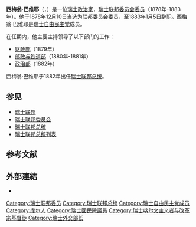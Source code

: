 {{Infobox_ President
| name= {{lang|en|Simon Bavier}}
| original_name =西梅翁·巴维耶
| image= Bavier.gif
| office2=[[瑞士联邦委员会委员|瑞士联邦委员会委员]]
| term_start2=1878年 
| term_end2=1883年
| birth_date=1825年9月16日
| death_date= 1896年1月27日
}}

'''西梅翁·巴维耶'''（{{lang-fr|Simeon Bavier}}，{{bd|1825年|9月16日|1896年|1月27日|catIdx=Bavier, Simon}}）是一位[[瑞士|瑞士]][[政治家|政治家]]，[[瑞士联邦委员会|瑞士联邦委员会]][[瑞士联邦委员会委员|委员]]（1878年-1883年）。他于1878年12月10日当选为联邦委员会委员，至1883年1月5日辞职。西梅翁·巴维耶是[[瑞士自由民主党|瑞士自由民主党]]成员。

在任期内，他主要主持领导了以下部门的工作：

*[[瑞士财政部|财政部]]（1879年）
*[[瑞士邮政与铁道部|邮政与铁道部]]（1880年-1881年）
*[[瑞士政治部|政治部]]（1882年）

西梅翁·巴维耶于1882年出任[[瑞士联邦总统|瑞士联邦总统]]。

==参见==
*[[瑞士联邦|瑞士联邦]]
*[[瑞士联邦委员会|瑞士联邦委员会]] 
*[[瑞士联邦总统|瑞士联邦总统]] 
*[[瑞士联邦总统列表|瑞士联邦总统列表]] 

==参考文献==

==外部連結==
*{{HDS|3554|Simeon Bavier|author=Chantal Lafontant}}
{{Authority control}}
{{europe-poli-bio-stub}}
{{Switzerland-politician-stub}}

{{DEFAULTSORT: Bavier, Simeon}} 

[[Category:瑞士联邦委员|Category:瑞士联邦委员]]
[[Category:瑞士联邦总统|Category:瑞士联邦总统]]
[[Category:瑞士自由民主党成员|Category:瑞士自由民主党成员]]
[[Category:库尔人|Category:库尔人]]
[[Category:瑞士國民院議員|Category:瑞士國民院議員]]
[[Category:瑞士喀尔文主义者与改革宗基督徒|Category:瑞士喀尔文主义者与改革宗基督徒]]
[[Category:瑞士外交部长|Category:瑞士外交部长]]